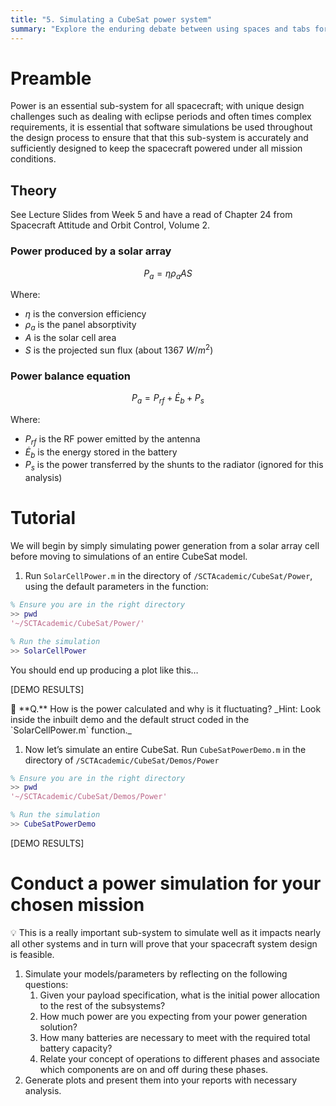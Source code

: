 ```yaml
---
title: "5. Simulating a CubeSat power system"
summary: "Explore the enduring debate between using spaces and tabs for code indentation, and why this choice matters more than you might think."
---
```


# Preamble

Power is an essential sub-system for all spacecraft; with unique design challenges such as dealing with eclipse periods and often times complex requirements, it is essential that software simulations be used throughout the design process to ensure that that this sub-system is accurately and sufficiently designed to keep the spacecraft powered under all mission conditions.

## Theory

See Lecture Slides from Week 5 and have a read of Chapter 24 from Spacecraft Attitude and Orbit Control, Volume 2.

### Power produced by a solar array

$$
P_a=\eta \rho_a A S
$$

Where:

- $\eta$ is the conversion efficiency
- $\rho_a$ is the panel absorptivity
- $A$ is the solar cell area
- $S$ is the projected sun flux (about 1367 $W/m^2$)

### Power balance equation

$$
P_a=P_{rf}+\dot{E}_b + P_s
$$

Where:

- $P_{rf}$ is the RF power emitted by the antenna
- $\dot{E}_b$ is the energy stored in the battery
- $P_s$ is the power transferred by the shunts to the radiator (ignored for this analysis)

# Tutorial

We will begin by simply simulating power generation from a solar array cell before moving to simulations of an entire CubeSat model.

1. Run `SolarCellPower.m` in the directory of `/SCTAcademic/CubeSat/Power`, using the default parameters in the function:

<aside className="my-4">

```matlab
% Ensure you are in the right directory
>> pwd
'~/SCTAcademic/CubeSat/Power/'

% Run the simulation
>> SolarCellPower
```

</aside>

You should end up producing a plot like this…

[DEMO RESULTS]

<aside className="bg-violet-50 rounded-lg py-1 px-4 my-4">
  🤔 **Q.** How is the power calculated and why is it fluctuating? _Hint: Look
  inside the inbuilt demo and the default struct coded in the `SolarCellPower.m`
  function._
</aside>

1. Now let’s simulate an entire CubeSat. Run `CubeSatPowerDemo.m` in the directory of `/SCTAcademic/CubeSat/Demos/Power`

<aside className="my-4">

```matlab
% Ensure you are in the right directory
>> pwd
'~/SCTAcademic/CubeSat/Demos/Power'

% Run the simulation
>> CubeSatPowerDemo
```

</aside>

[DEMO RESULTS]

# Conduct a power simulation for your chosen mission

<aside className="bg-violet-50 rounded-lg py-0.5 px-4 my-4">
  💡 This is a really important sub-system to simulate well as it impacts nearly
  all other systems and in turn will prove that your spacecraft system design is
  feasible.
</aside>

1. Simulate your models/parameters by reflecting on the following questions:
   1. Given your payload specification, what is the initial power allocation to the rest of
      the subsystems?
   2. How much power are you expecting from your power generation solution?
   3. How many batteries are necessary to meet with the required total battery capacity?
   4. Relate your concept of operations to different phases and associate which components are on and off during these phases.
2. Generate plots and present them into your reports with necessary analysis.
